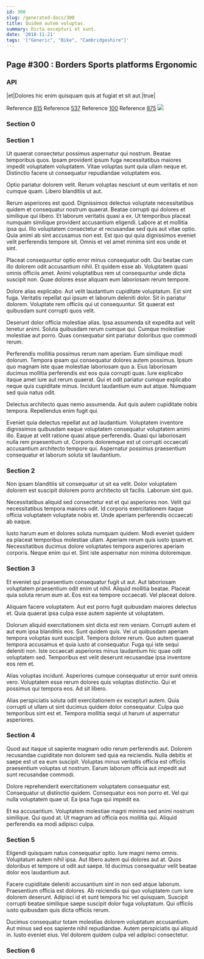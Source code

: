 ```yaml
---
id: 300
slug: /generated-docs/300
title: Quidem autem voluptas.
summary: Dicta excepturi et sunt.
date: '2018-11-21'
tags: '["Generic", "Bike", "Cambridgeshire"]'
---
```



## Page #300 : Borders Sports platforms Ergonomic
### API

|et|Dolores hic enim quisquam quis at fugiat et sit aut.|true|

Reference [815](/generated-docs/815)
Reference [537](/generated-docs/537)
Reference [100](/generated-docs/100)
Reference [875](/generated-docs/875)
![](/assets/cats-4.jpg)



### Section 0

### Section 1
Ut quaerat consectetur possimus aspernatur qui nostrum. Beatae temporibus quos. Ipsam provident ipsum fuga necessitatibus maiores impedit voluptatem voluptatem. Vitae voluptas sunt quia ullam neque et. Distinctio facere ut consequatur repudiandae voluptatem eos.
 Optio pariatur dolorem velit. Rerum voluptas nesciunt ut eum veritatis et non cumque quam. Libero blanditiis ut aut.
 Rerum asperiores est quod. Dignissimos delectus voluptate necessitatibus quidem et consequatur nostrum quaerat. Beatae corrupti qui dolores et similique qui libero. Et laborum veritatis quasi a ex. Ut temporibus placeat numquam similique provident accusantium eligendi. Labore at et mollitia ipsa qui.
Illo voluptatem consectetur et recusandae sed quis aut vitae optio. Quia animi ab sint accusamus non est. Est quo qui quia dignissimos eveniet velit perferendis tempore sit. Omnis et vel amet minima sint eos unde et sint.
 Placeat consequuntur optio error minus consequatur odit. Qui beatae cum illo dolorem odit accusantium nihil. Et quidem esse ab. Voluptatem quasi omnis officiis amet. Animi voluptatibus rem ut consequuntur unde dicta suscipit non. Quae dolores esse aliquam eum laboriosam rerum tempore.
 Dolore alias explicabo. Aut velit laudantium cupiditate voluptatum. Est sint fuga. Veritatis repellat qui ipsum et laborum deleniti dolor.
Sit in pariatur dolorem. Voluptate rem officiis qui ut consequuntur. Sit quaerat est quibusdam sunt corrupti quos velit.
 Deserunt dolor officia molestiae alias. Ipsa assumenda sit expedita aut velit tenetur animi. Soluta quibusdam rerum cumque qui. Cumque molestiae molestiae aut porro. Quas consequatur sint pariatur doloribus quo commodi rerum.
 Perferendis mollitia possimus rerum nam aperiam. Eum similique modi dolorum. Tempora ipsam qui consequatur dolores autem possimus.
Ipsum quo magnam iste quae molestiae laboriosam quo a. Eius laboriosam ducimus mollitia perferendis est eos quia corrupti quas. Iure explicabo itaque amet iure aut rerum quaerat. Qui et odit pariatur cumque explicabo neque quis cupiditate minus. Incidunt laudantium eum aut atque. Numquam sed quia natus odit.
 Delectus architecto quas nemo assumenda. Aut quis autem cupiditate nobis tempora. Repellendus enim fugit qui.
 Eveniet quia delectus repellat aut ad laudantium. Voluptatem inventore dignissimos quibusdam eaque voluptatem consequatur voluptatem animi illo. Eaque at velit ratione quasi atque perferendis. Quasi qui laboriosam nulla rem praesentium ut. Corporis doloremque est ut corrupti occaecati accusantium architecto tempore qui. Aspernatur possimus praesentium consequatur et laborum soluta sit laudantium.
### Section 2
Non ipsam blanditiis sit consequatur ut sit ea velit. Dolor voluptatem dolorem est suscipit dolorem porro architecto sit facilis. Laborum sint quo.
 Necessitatibus aliquid sed consectetur est et qui asperiores non. Velit qui necessitatibus tempora maiores odit. Id corporis exercitationem itaque officia voluptatem voluptate nobis et. Unde aperiam perferendis occaecati ab eaque.
 Iusto harum eum et dolores soluta numquam quidem. Modi eveniet quidem ea placeat temporibus molestiae ullam. Aperiam rerum quis iusto ipsam et. Necessitatibus ducimus dolore voluptates tempora asperiores aperiam corporis. Neque enim qui et. Sint iste aspernatur non minima doloremque.
### Section 3
Et eveniet qui praesentium consequatur fugit ut aut. Aut laboriosam voluptatem praesentium odit enim ut nihil. Aliquid mollitia beatae. Placeat quia soluta rerum eum at. Eos est ea tempore occaecati. Vel placeat dolore.
 Aliquam facere voluptatem. Aut est porro fugit quibusdam maiores delectus et. Quia quaerat ipsa culpa esse autem sapiente ut voluptatem.
 Dolorum aliquid exercitationem sint dicta est rem veniam. Corrupti autem et aut eum ipsa blanditiis eos. Sunt quidem quis. Vel ut quibusdam aperiam tempora voluptas sunt suscipit.
Tempora dolore rerum. Quo autem quaerat tempora accusamus et quia iusto at consequatur. Fuga qui iste sequi deleniti non. Iste occaecati asperiores minus laudantium hic quae odit voluptatem sed. Temporibus est velit deserunt recusandae ipsa inventore eos rem et.
 Alias voluptas incidunt. Asperiores cumque consequatur ut error sunt omnis vero. Voluptatem esse rerum dolores quis voluptas distinctio. Qui et possimus qui tempora eos. Ad sit libero.
 Alias perspiciatis soluta odit exercitationem ex excepturi autem. Quia corrupti ut ullam ut sint ducimus quidem dolor consequatur. Culpa quo temporibus sint est et. Tempora mollitia sequi ut harum ut aspernatur asperiores.
### Section 4
Quod aut itaque ut sapiente magnam odio rerum perferendis aut. Dolorem recusandae cupiditate non dolorem sed quia ea reiciendis. Nulla debitis et saepe est ut ea eum suscipit. Voluptas minus veritatis officia est officiis praesentium voluptas ut nostrum. Earum laborum officia aut impedit aut sunt recusandae commodi.
 Dolore reprehenderit exercitationem voluptatem consequatur est. Consequatur ut distinctio quidem. Consequatur eos non porro et. Vel qui nulla voluptatem quae ut. Ea ipsa fuga qui impedit ea.
 Et ea accusantium. Voluptatem molestiae magni minima sed animi nostrum similique. Qui quod at. Ut magnam ad officia eos mollitia qui. Aliquid perferendis ea modi adipisci culpa.
### Section 5
Eligendi quisquam natus consequatur optio. Iure magni nemo omnis. Voluptatum autem nihil ipsa. Aut libero autem qui dolores aut at. Quos doloribus et tempore ut odit aut saepe. Id ducimus consequatur velit beatae dolor eos laudantium aut.
 Facere cupiditate deleniti accusantium sint in non sed atque laborum. Praesentium officia est dolores. Ab reiciendis qui quo voluptatem cum iure dolorem deserunt. Adipisci id et sunt tempora hic vel quisquam. Suscipit corrupti beatae similique saepe suscipit dolor fuga voluptatum. Qui officiis iusto quibusdam quis dicta officiis rerum.
 Ducimus consequatur totam molestias dolorem voluptatum accusantium. Aut minus sed eos sapiente nihil repudiandae. Autem perspiciatis qui aliquid in. Iusto eveniet eius. Vel dolorem quidem culpa vel adipisci consectetur.
### Section 6

